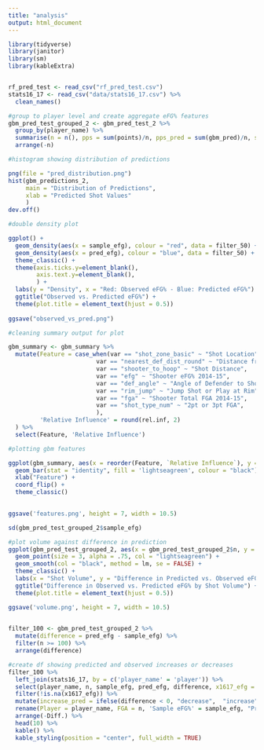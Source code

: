 ```yaml
---
title: "analysis"
output: html_document
---
```


```r
library(tidyverse)
library(janitor)
library(sm)
library(kableExtra)


rf_pred_test <- read_csv("rf_pred_test.csv")
stats16_17 <- read_csv("data/stats16_17.csv") %>% 
  clean_names()
```


```r
#group to player level and create aggregate eFG% features
gbm_pred_test_grouped_2 <- gbm_pred_test_2 %>% 
  group_by(player_name) %>% 
  summarise(n = n(), pps = sum(points)/n, pps_pred = sum(gbm_pred)/n, sample_efg = pps/2, pred_efg = pps_pred/2) %>% 
  arrange(-n)
```

```r
#histogram showing distribution of predictions

png(file = "pred_distribution.png")
hist(gbm_predictions_2,
     main = "Distribution of Predictions",
     xlab = "Predicted Shot Values"
     )
dev.off()


```


```r
#double density plot

ggplot() +
  geom_density(aes(x = sample_efg), colour = "red", data = filter_50) + 
  geom_density(aes(x = pred_efg), colour = "blue", data = filter_50) +
  theme_classic() +
  theme(axis.ticks.y=element_blank(),
        axis.text.y=element_blank(),
        ) +
  labs(y = "Density", x = "Red: Observed eFG% - Blue: Predicted eFG%") +
  ggtitle("Observed vs. Predicted eFG%") +
  theme(plot.title = element_text(hjust = 0.5))
  
ggsave("observed_vs_pred.png")

```


```r
#cleaning summary output for plot

gbm_summary <- gbm_summary %>% 
  mutate(Feature = case_when(var == "shot_zone_basic" ~ "Shot Location",
                         var == "nearest_def_dist_round" ~ "Distance from Nearest Defender",
                         var == "shooter_to_hoop" ~ "Shot Distance",
                         var == "efg" ~ "Shooter eFG% 2014-15",
                         var == "def_angle" ~ "Angle of Defender to Shooter",
                         var == "rim_jump" ~ "Jump Shot or Play at Rim",
                         var == "fga" ~ "Shooter Total FGA 2014-15",
                         var == "shot_type_num" ~ "2pt or 3pt FGA",
                         ),
         'Relative Influence' = round(rel.inf, 2)
  ) %>% 
  select(Feature, 'Relative Influence')

```


```r
#plotting gbm features

ggplot(gbm_summary, aes(x = reorder(Feature, `Relative Influence`), y = `Relative Influence`)) +
  geom_bar(stat = "identity", fill = 'lightseagreen', colour = "black") +
  xlab("Feature") +
  coord_flip() +
  theme_classic()
  

ggsave('features.png', height = 7, width = 10.5)
```


```r

sd(gbm_pred_test_grouped_2$sample_efg)
```


```r
#plot volume against difference in prediction
ggplot(gbm_pred_test_grouped_2, aes(x = gbm_pred_test_grouped_2$n, y = gbm_pred_test_grouped_2$difference)) +
  geom_point(size = 3, alpha = .75, col = "lightseagreen") +
  geom_smooth(col = "black", method = lm, se = FALSE) +
  theme_classic() +
  labs(x = "Shot Volume", y = "Difference in Predicted vs. Observed eFG%") +
  ggtitle("Difference in Observed vs. Predicted eFG% by Shot Volume") +
  theme(plot.title = element_text(hjust = 0.5))

ggsave('volume.png', height = 7, width = 10.5)
  
```


```r
filter_100 <- gbm_pred_test_grouped_2 %>% 
  mutate(difference = pred_efg - sample_efg) %>% 
  filter(n >= 100) %>% 
  arrange(difference)
```

```r
#create df showing predicted and observed increases or decreases
filter_100 %>% 
  left_join(stats16_17, by = c('player_name' = 'player')) %>% 
  select(player_name, n, sample_efg, pred_efg, difference, x1617_efg = e_fg_percent) %>% 
  filter(!is.na(x1617_efg)) %>% 
  mutate(increase_pred = ifelse(difference < 0, "decrease",  "increase"), increase_1617 = ifelse(sample_efg < x1617_efg, "increase", "decrease"), sample_efg = round(sample_efg, 3), pred_efg = round(pred_efg, 3), difference = round(difference, 3)) %>% 
  rename(Player = player_name, FGA = n, 'Sample eFG%' = sample_efg, "Pred. eFG%" = pred_efg, Diff. = difference, '16-17 eFG%' = x1617_efg, Predicted = increase_pred, Observed = increase_1617) %>% 
  arrange(-Diff.) %>% 
  head(10) %>% 
  kable() %>% 
  kable_styling(position = "center", full_width = TRUE)
```




